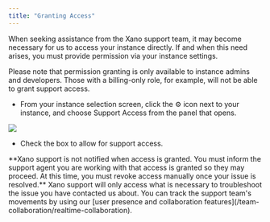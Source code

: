 ```yaml
---
title: "Granting Access"
---
```


When seeking assistance from the Xano support team, it may become necessary for us to access your instance directly. If and when this need arises, you must provide permission via your instance settings.

<Info>
Please note that permission granting is only available to instance admins and developers. Those with a billing-only role, for example, will not be able to grant support access.

</Info>

* From your instance selection screen, click the ⚙️ icon next to your instance, and choose Support Access from the panel that opens.
<Frame caption="">
  <img src="/images/079b9cf0-image.jpeg" />
</Frame>

* Check the box to allow for support access.

<Warning>
**Xano support is not notified when access is granted. You must inform the support agent you are working with that access is granted so they may proceed. At this time, you must revoke access manually once your issue is resolved.**

</Warning>

<Tip>
Xano support will only access what is necessary to troubleshoot the issue you have contacted us about. You can track the support team's movements by using our [user presence and collaboration features](/team-collaboration/realtime-collaboration).

</Tip>


